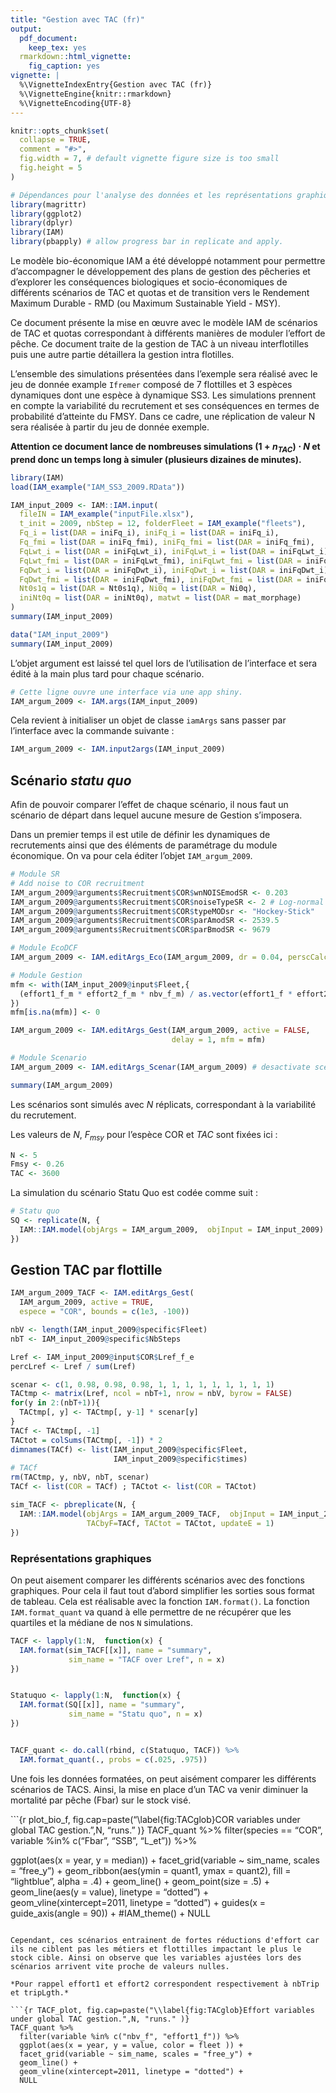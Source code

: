 ```yaml
---
title: "Gestion avec TAC (fr)"
output:
  pdf_document:
    keep_tex: yes
  rmarkdown::html_vignette:
    fig_caption: yes
vignette: |
  %\VignetteIndexEntry{Gestion avec TAC (fr)} 
  %\VignetteEngine{knitr::rmarkdown} 
  %\VignetteEncoding{UTF-8}
---
```


```r
knitr::opts_chunk$set(
  collapse = TRUE,
  comment = "#>",
  fig.width = 7, # default vignette figure size is too small
  fig.height = 5
)
```

```r
# Dépendances pour l'analyse des données et les représentations graphiques.
library(magrittr)
library(ggplot2)
library(dplyr)
library(IAM)
library(pbapply) # allow progress bar in replicate and apply.
```

Le modèle bio-économique IAM a été développé notamment pour permettre d'accompagner le développement des plans de gestion des pêcheries et d'explorer les conséquences biologiques et socio-économiques de différents scénarios de TAC et quotas et de transition vers le Rendement Maximum Durable - RMD (ou Maximum Sustainable Yield - MSY). 

Ce document présente la mise en œuvre avec le modèle IAM de scénarios de TAC et quotas correspondant à différents manières de moduler l'effort de pêche. Ce document traite de la gestion de TAC à un niveau interflotilles puis une autre partie détaillera la gestion intra flotilles.

L'ensemble des simulations présentées dans l'exemple sera réalisé avec le jeu de donnée example `Ifremer` composé de 7 flottilles et 3 espèces dynamiques dont une espèce à dynamique SS3. Les simulations prennent en compte la variabilité du recrutement et ses conséquences en termes de probabilité d'atteinte du FMSY. Dans ce cadre, une réplication de valeur N sera réalisée à partir du jeu de donnée exemple.

**Attention ce document lance de nombreuses simulations $(1 + n_{TAC})\cdot N$ et prend donc un temps long à simuler (plusieurs dizaines de minutes).**


```r
library(IAM)
load(IAM_example("IAM_SS3_2009.RData"))

IAM_input_2009 <- IAM::IAM.input(
  fileIN = IAM_example("inputFile.xlsx"),
  t_init = 2009, nbStep = 12, folderFleet = IAM_example("fleets"),
  Fq_i = list(DAR = iniFq_i), iniFq_i = list(DAR = iniFq_i),
  Fq_fmi = list(DAR = iniFq_fmi), iniFq_fmi = list(DAR = iniFq_fmi),
  FqLwt_i = list(DAR = iniFqLwt_i), iniFqLwt_i = list(DAR = iniFqLwt_i),
  FqLwt_fmi = list(DAR = iniFqLwt_fmi), iniFqLwt_fmi = list(DAR = iniFqLwt_fmi),
  FqDwt_i = list(DAR = iniFqDwt_i), iniFqDwt_i = list(DAR = iniFqDwt_i),
  FqDwt_fmi = list(DAR = iniFqDwt_fmi), iniFqDwt_fmi = list(DAR = iniFqDwt_fmi),
  Nt0s1q = list(DAR = Nt0s1q), Ni0q = list(DAR = Ni0q),
  iniNt0q = list(DAR = iniNt0q), matwt = list(DAR = mat_morphage)
)
summary(IAM_input_2009)
```


```r
data("IAM_input_2009")
summary(IAM_input_2009)
```

L'objet argument est laissé tel quel lors de l'utilisation de l'interface et sera édité à la main plus tard pour chaque scénario.

```r
# Cette ligne ouvre une interface via une app shiny.
IAM_argum_2009 <- IAM.args(IAM_input_2009)
```

Cela revient à initialiser un objet de classe `iamArgs` sans passer par l'interface avec la commande suivante :

```r
IAM_argum_2009 <- IAM.input2args(IAM_input_2009)
```

## Scénario *statu quo*

Afin de pouvoir comparer l'effet de chaque scénario, il nous faut un scénario de départ dans lequel aucune mesure de Gestion s'imposera.

Dans un premier temps il est utile de définir les dynamiques de recrutements ainsi que des éléments de paramétrage du module économique. On va pour cela éditer l'objet `IAM_argum_2009`.

```r
# Module SR
# Add noise to COR recruitment
IAM_argum_2009@arguments$Recruitment$COR$wnNOISEmodSR <- 0.203
IAM_argum_2009@arguments$Recruitment$COR$noiseTypeSR <- 2 # Log-normal
IAM_argum_2009@arguments$Recruitment$COR$typeMODsr <- "Hockey-Stick"
IAM_argum_2009@arguments$Recruitment$COR$parAmodSR <- 2539.5
IAM_argum_2009@arguments$Recruitment$COR$parBmodSR <- 9679

# Module EcoDCF
IAM_argum_2009 <- IAM.editArgs_Eco(IAM_argum_2009, dr = 0.04, perscCalc = 1)

# Module Gestion
mfm <- with(IAM_input_2009@input$Fleet,{
  (effort1_f_m * effort2_f_m * nbv_f_m) / as.vector(effort1_f * effort2_f * nbv_f)
})
mfm[is.na(mfm)] <- 0

IAM_argum_2009 <- IAM.editArgs_Gest(IAM_argum_2009, active = FALSE,
                                    delay = 1, mfm = mfm)

# Module Scenario
IAM_argum_2009 <- IAM.editArgs_Scenar(IAM_argum_2009) # desactivate scenario

summary(IAM_argum_2009)
```

Les scénarios sont simulés avec $N$ réplicats, correspondant à la variabilité du recrutement. 

Les valeurs de $N$, $F_{msy}$ pour l'espèce COR et $TAC$ sont fixées ici :

```r
N <- 5
Fmsy <- 0.26
TAC <- 3600
```

La simulation du scénario Statu Quo est codée comme suit :

```r
# Statu quo
SQ <- replicate(N, {
  IAM::IAM.model(objArgs = IAM_argum_2009,  objInput = IAM_input_2009)
})
```


## Gestion TAC par flottille

<!--

On fixe ici un scénario de Gestion qui va agir sur le nombre de navire afin d'atteindre un TAC (*Total allowable catches*) donné pour chaque année. Ce quotas vise particulièrement l'espèce dite "COR" et rentre en application 2 ans après le début de la simulation, soit en 2011. Les modification d'efforts seront multiplicatives.

Concernant la recherche de réduction d'effort, une recherche d'optimum se fait par itération afin de trouver le multiplicateur $\mu$ tel que la différence entre le TAC requis et atteins est minimale. Le maximum d'itération est de 10, et peut s'arrêter avant si la différence est inférieur à une tolérance donnée. 

La recherche de ce $\mu$ se fait dans un intervalle donné dans les paramètres (nommé bounds). Cet interval dépend fortement du type de Gestion utilisé. En effet, on essaye d'atteindre un effort $var_c$ à partir d'un effort initial $var_i$ par l'application de $\mu$ sur la matrice $m_{f,m}$ comme illustré dans les équations suivantes.


  | Cas           | Place de $\mu$ dans la calcul du TAC visé         |
  |---------------+---------------------------------------------------|
  | Additif       | $var_{c} = var_i + \mu \cdot m_{f,m}$             |
  | Multiplicatif | $var_{c} = var_i + var_i \cdot \mu \cdot m_{f,m}$ |
  
  
Cependant, le modèle va venir s'assurer que $var_c$ ne devient pas négatif et assigner la valeur 0 dans ce cas précis. Afin de limiter les temps de calculs, il est donc préférable de chercher $\mu$ dans les intervals suivants :

  | Cas           | Valeur de $\mu$ possibles                    |
  |---------------+----------------------------------------------|
  | Additif       | $\mu \in [ \frac{-1}{m_{f,m}} ; \infty]$     |
  | Multiplicatif | $\mu \in [ \frac{-var_i}{m_{f,m}} ; \infty]$ |
  
Il est également important de noter qu'un interval $[0;0]$ revient à ne pas appliquer le module Gestion. 

-->

```r
IAM_argum_2009_TACF <- IAM.editArgs_Gest(
  IAM_argum_2009, active = TRUE,
  espece = "COR", bounds = c(1e3, -100))

nbV <- length(IAM_input_2009@specific$Fleet)
nbT <- IAM_input_2009@specific$NbSteps

Lref <- IAM_input_2009@input$COR$Lref_f_e
percLref <- Lref / sum(Lref)

scenar <- c(1, 0.98, 0.98, 0.98, 1, 1, 1, 1, 1, 1, 1, 1, 1)
TACtmp <- matrix(Lref, ncol = nbT+1, nrow = nbV, byrow = FALSE)
for(y in 2:(nbT+1)){
  TACtmp[, y] <- TACtmp[, y-1] * scenar[y]
}
TACf <- TACtmp[, -1]
TACtot = colSums(TACtmp[, -1]) * 2
dimnames(TACf) <- list(IAM_input_2009@specific$Fleet,
                       IAM_input_2009@specific$times)
# TACf
rm(TACtmp, y, nbV, nbT, scenar)
TACf <- list(COR = TACf) ; TACtot <- list(COR = TACtot)

sim_TACF <- pbreplicate(N, {
  IAM::IAM.model(objArgs = IAM_argum_2009_TACF,  objInput = IAM_input_2009,
                 TACbyF=TACf, TACtot = TACtot, updateE = 1)
})
```


### Représentations graphiques

On peut aisement comparer les différents scénarios avec des fonctions graphiques. Pour cela il faut tout d'abord simplifier les sorties sous format de tableau. Cela est réalisable avec la fonction `IAM.format()`. La fonction `IAM.format_quant` va quand à elle permettre de ne récupérer que les quartiles et la médiane de nos `N` simulations.

```r
TACF <- lapply(1:N,  function(x) {
  IAM.format(sim_TACF[[x]], name = "summary",
             sim_name = "TACF over Lref", n = x)
})


Statuquo <- lapply(1:N,  function(x) {
  IAM.format(SQ[[x]], name = "summary", 
             sim_name = "Statu quo", n = x)
})


TACF_quant <- do.call(rbind, c(Statuquo, TACF)) %>%
  IAM.format_quant(., probs = c(.025, .975))
```

Une fois les données formatées, on peut aisément comparer les différents scénarios de TACS. Ainsi, la mise en place d'un TAC va venir diminuer la mortalité par pêche (Fbar) sur le stock visé.

```{r plot_bio_f, fig.cap=paste("\\label{fig:TACglob}COR variables under global TAC gestion.",N, "runs." )}
TACF_quant %>%
  filter(species == "COR", variable %in% c("Fbar", "SSB", "L_et")) %>%
  
  ggplot(aes(x = year, y = median)) + 
  facet_grid(variable ~ sim_name, scales = "free_y") +
  geom_ribbon(aes(ymin = quant1, ymax = quant2), fill = "lightblue", alpha = .4) +
  geom_line() + geom_point(size = .5) +
  geom_line(aes(y = value), linetype = "dotted") +
  geom_vline(xintercept=2011, linetype = "dotted") +
  guides(x = guide_axis(angle = 90)) + #IAM_theme() +
  NULL
```

Cependant, ces scénarios entrainent de fortes réductions d'effort car ils ne ciblent pas les métiers et flottilles impactant le plus le stock cible. Ainsi on observe que les variables ajustées lors des scénarios arrivent vite proche de valeurs nulles.

*Pour rappel effort1 et effort2 correspondent respectivement à nbTrip et tripLgth.*

```{r TACF_plot, fig.cap=paste("\\label{fig:TACglob}Effort variables under global TAC gestion.",N, "runs." )}
TACF_quant %>%
  filter(variable %in% c("nbv_f", "effort1_f")) %>%
  ggplot(aes(x = year, y = value, color = fleet )) +
  facet_grid(variable ~ sim_name, scales = "free_y") +
  geom_line() +
  geom_vline(xintercept=2011, linetype = "dotted") +
  NULL

```

```r

```

<!--

### Pondérer les efforts avec la matrice mfm

Ces réductions drastiques peuvent être limitées en ciblant les flottilles et les métiers. Par exemple, l'espèce ciblé est pêchées à `r IAM_input_2009@input$COR$Lref_f_m_e["Thalassa", "Filet_COR"] /sum(IAM_input_2009@input$COR$Lref_f_m_e, na.rm = TRUE) * 100` % par la flottille dite "Thalassa", via le métier "Filet_COR". Il serait donc plus intéressant de diminuer l'effort sur cette flottille uniquement.

Pour cela on peut agir sur la pondération des métiers et indiquer que l'on diminiue l'effort des métiers "Filet_COR" pour les flottilles qui l'utilisent au profit du méthier "Filet_DP". Il s'agit d'un **report d'effort** par métier.

```r
trg_f <- c("Thalassa", "Haliotis")

mfm <- with(IAM_input_2009@input$Fleet,{
  (effort1_f_m * effort2_f_m * nbv_f_m) / 
    as.vector(effort1_f * effort2_f * nbv_f)
})
mfm[!is.na(mfm)] <- 0 #report d'effort du m?tier 'Filet_COR' vers 'Filet_DP'
mfm[trg_f,"Filet_DP"] <- with(IAM_input_2009@input$Fleet, 
     Lref_f_m[trg_f,"Filet_DP"] / sum(Lref_f_m[trg_f,"Filet_DP"])
)
mfm[trg_f,"Filet_COR"] <- with(IAM_input_2009@input$Fleet, 
    - Lref_f_m[trg_f,"Filet_DP"] / sum(Lref_f_m[trg_f,"Filet_DP"])
)
print(mfm)

IAM_argum_2009_TACnbvR <- IAM.editArgs_Gest(IAM_argum_2009_TACnbv, 
                                            mfm = mfm, control = "Nb trips")

sim_TACglob_nbvR <- pbreplicate(N, {
  sim_TACreport <- IAM::IAM.model(objArgs = IAM_argum_2009_TACnbvR, 
                                  objInput = IAM_input_2009)
})
```

Il est tout à fait possible de rajouter aux précédents scénrarios déjà simulés pour avoir un moyen de comparaison. Il faut cependant éviter de rajouter les objets à la suite avec `rbind` comme cela, car R utilise beaucoup plus de mémoire. 

```r
# Extraction des variables.
TACglob_nbvR <- lapply(1:N,  function(x) {
  IAM.format(sim_TACglob_nbvR[[x]], name = "summary",
             sim_name = "Report TAC global nbv", n = x)
})
# Calcul des quantiles et ajout aux simulations précédentes.
TACglob_quantR <- do.call(rbind, c(TACglob_nbvR)) %>%
  IAM.format_quant(., probs = c(.025, .975)) %>%
  rbind(., TACglob_quant) %>%
  mutate(sim_name = factor(sim_name, levels = c( # Reorder the column in plot
    "Statu quo", "TAC global nbtrip",            # by setting level order
    "TAC global nbv", "Report TAC global nbv")))
```

La comparaison montre une dimension du Fbar sur l'espèce cible COR.

```{r TACreport_bio, fig.cap=paste("\\label{fig:TACglob}COR variables under global TAC gestion with effort report from Filet_COR to Filet_DP.",N, "runs." ), eval = FALSE}
TACglob_quantR %>%
  filter(species == "COR", variable %in% c("Fbar", "SSB", "L_et")) %>%
  ggplot(aes(x = year, y = median)) + 
  facet_grid(variable ~ sim_name, scales = "free_y") +
  geom_ribbon(aes(ymin = quant1, ymax = quant2), fill = "white",alpha = .4) +
  geom_line() + geom_point(size = .5) +
  geom_line(aes(y = value), linetype = "dotted") +
  geom_vline(xintercept=2011, linetype = "dotted") +
  guides(x = guide_axis(angle = 90)) + IAM_theme() +
  NULL
```

Sur le graphe des efforts par flottilles, il est facilement notable que les efforts ne sont pas aussi drastiquement impactés. 

```r
TACglob_quantR %>%
  filter(variable %in% c("nbv_f", "effort1_f")) %>%
  ggplot(aes(x = year, y = value, color = fleet )) +
  facet_grid(variable ~ sim_name, scales = "free_y") +
  geom_line() +
  geom_vline(xintercept=2011, linetype = "dotted") +
  NULL
```

Il est bien entendu évident que les impacts de ce TAC seront persceptibles sur d'autres variables économiques.


```r

```

-->

<!-- ## References -->

<!-- <div id="refs"></div> -->

